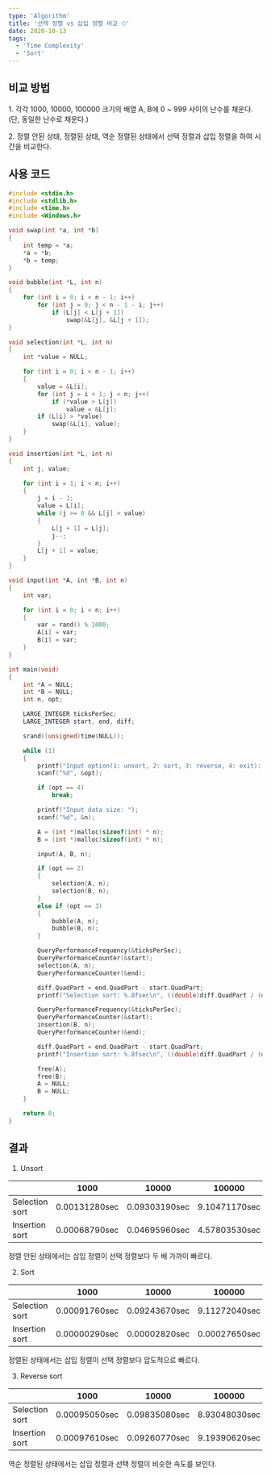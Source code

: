 ```yaml
---
type: 'Algorithm'
title: '선택 정렬 vs 삽입 정렬 비교 ⏱'
date: 2020-10-13
tags:
  - 'Time Complexity'
  - 'Sort'
---
```


## 비교 방법

1\. 각각 1000, 10000, 100000 크기의 배열 A, B에 0 ~ 999 사이의 난수를 채운다. (단, 동일한 난수로 채운다.)

2\. 정렬 안된 상태, 정렬된 상태, 역순 정렬된 상태에서 선택 정렬과 삽입 정렬을 하여 시간을 비교한다.

## 사용 코드

```c
#include <stdio.h>
#include <stdlib.h>
#include <time.h>
#include <Windows.h>

void swap(int *a, int *b)
{
	int temp = *a;
	*a = *b;
	*b = temp;
}

void bubble(int *L, int n)
{
	for (int i = 0; i < n - 1; i++)
		for (int j = 0; j < n - 1 - i; j++)
			if (L[j] < L[j + 1])
				swap(&L[j], &L[j + 1]);
}

void selection(int *L, int n)
{
	int *value = NULL;

	for (int i = 0; i < n - 1; i++)
	{
		value = &L[i];
		for (int j = i + 1; j < n; j++)
			if (*value > L[j])
				value = &L[j];
		if (L[i] > *value)
			swap(&L[i], value);
	}
}

void insertion(int *L, int n)
{
	int j, value;

	for (int i = 1; i < n; i++)
	{
		j = i - 1;
		value = L[i];
		while (j >= 0 && L[j] > value)
		{
			L[j + 1] = L[j];
			j--;
		}
		L[j + 1] = value;
	}
}

void input(int *A, int *B, int n)
{
	int var;

	for (int i = 0; i < n; i++)
	{
		var = rand() % 1000;
		A[i] = var;
		B[i] = var;
	}
}

int main(void)
{
	int *A = NULL;
	int *B = NULL;
	int n, opt;

	LARGE_INTEGER ticksPerSec;
	LARGE_INTEGER start, end, diff;

	srand((unsigned)time(NULL));

	while (1)
	{
		printf("Input option(1: unsort, 2: sort, 3: reverse, 4: exit): ");
		scanf("%d", &opt);

		if (opt == 4)
			break;

		printf("Input data size: ");
		scanf("%d", &n);

		A = (int *)malloc(sizeof(int) * n);
		B = (int *)malloc(sizeof(int) * n);

		input(A, B, n);

		if (opt == 2)
		{
			selection(A, n);
			selection(B, n);
		}
		else if (opt == 3)
		{
			bubble(A, n);
			bubble(B, n);
		}

		QueryPerformanceFrequency(&ticksPerSec);
		QueryPerformanceCounter(&start);
		selection(A, n);
		QueryPerformanceCounter(&end);

		diff.QuadPart = end.QuadPart - start.QuadPart;
		printf("Selection sort: %.8fsec\n", ((double)diff.QuadPart / (double)ticksPerSec.QuadPart));

		QueryPerformanceFrequency(&ticksPerSec);
		QueryPerformanceCounter(&start);
		insertion(B, n);
		QueryPerformanceCounter(&end);

		diff.QuadPart = end.QuadPart - start.QuadPart;
		printf("Insertion sort: %.8fsec\n", ((double)diff.QuadPart / (double)ticksPerSec.QuadPart));

		free(A);
		free(B);
		A = NULL;
		B = NULL;
	}

	return 0;
}
```

## 결과

1. Unsort

|                | 1000          | 10000         | 100000        |
| -------------- | ------------- | ------------- | ------------- |
| Selection sort | 0.00131280sec | 0.09303190sec | 9.10471170sec |
| Insertion sort | 0.00068790sec | 0.04695960sec | 4.57803530sec |

정렬 안된 상태에서는 삽입 정렬이 선택 정렬보다 두 배 가까이 빠르다.

2. Sort

|                | 1000          | 10000         | 100000        |
| -------------- | ------------- | ------------- | ------------- |
| Selection sort | 0.00091760sec | 0.09243670sec | 9.11272040sec |
| Insertion sort | 0.00000290sec | 0.00002820sec | 0.00027650sec |

정렬된 상태에서는 삽입 정렬이 선택 정렬보다 압도적으로 빠르다.

3. Reverse sort

|                | 1000          | 10000         | 100000        |
| -------------- | ------------- | ------------- | ------------- |
| Selection sort | 0.00095050sec | 0.09835080sec | 8.93048030sec |
| Insertion sort | 0.00097610sec | 0.09260770sec | 9.19390620sec |

역순 정렬된 상태에서는 삽입 정렬과 선택 정렬이 비슷한 속도를 보인다.
